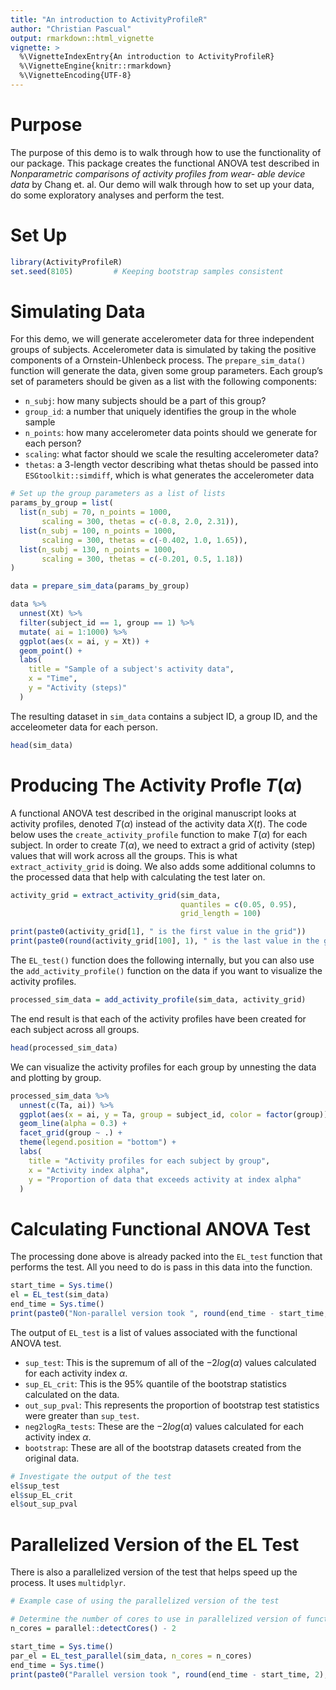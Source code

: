 ```yaml
---
title: "An introduction to ActivityProfileR"
author: "Christian Pascual"
output: rmarkdown::html_vignette
vignette: >
  %\VignetteIndexEntry{An introduction to ActivityProfileR}
  %\VignetteEngine{knitr::rmarkdown}
  %\VignetteEncoding{UTF-8}
---
```


# Purpose

The purpose of this demo is to walk through how to use the functionality of our package. This package creates the functional ANOVA test described in *Nonparametric comparisons of activity profiles from wear- able device data* by Chang et. al. Our demo will walk through how to set up your data, do some exploratory analyses and perform the test.

# Set Up

```r
library(ActivityProfileR)
set.seed(8105)         # Keeping bootstrap samples consistent
```

# Simulating Data

For this demo, we will generate accelerometer data for three independent groups of subjects. Accelerometer data is simulated by taking the positive components of a Ornstein-Uhlenbeck process. The `prepare_sim_data()` function will generate the data, given some group parameters. Each group's set of parameters should be given as a list with the following components:

- `n_subj`: how many subjects should be a part of this group?
- `group_id`: a number that uniquely identifies the group in the whole sample
- `n_points`: how many accelerometer data points should we generate for each person?
- `scaling`: what factor should we scale the resulting accelerometer data?
- `thetas`: a 3-length vector describing what thetas should be passed into `ESGtoolkit::simdiff`, which is what generates the accelerometer data

```r
# Set up the group parameters as a list of lists
params_by_group = list(
  list(n_subj = 70, n_points = 1000, 
       scaling = 300, thetas = c(-0.8, 2.0, 2.31)),
  list(n_subj = 100, n_points = 1000, 
       scaling = 300, thetas = c(-0.402, 1.0, 1.65)),
  list(n_subj = 130, n_points = 1000, 
       scaling = 300, thetas = c(-0.201, 0.5, 1.18))
)

data = prepare_sim_data(params_by_group)
```

```r
data %>% 
  unnest(Xt) %>% 
  filter(subject_id == 1, group == 1) %>% 
  mutate( ai = 1:1000) %>% 
  ggplot(aes(x = ai, y = Xt)) +
  geom_point() +
  labs(
    title = "Sample of a subject's activity data",
    x = "Time",
    y = "Activity (steps)"
  )
```

The resulting dataset in `sim_data` contains a subject ID, a group ID, and the acceleometer data for each person.

```r
head(sim_data)
```

# Producing The Activity Profle $T(\alpha)$

A functional ANOVA test described in the original manuscript looks at activity profiles, denoted $T(\alpha)$ instead of the activity data $X(t)$. The code below uses the `create_activity_profile` function to make $T(\alpha)$ for each subject. In order to create $T(\alpha)$, we need to extract a grid of activity (step) values that will work across all the groups. This is what `extract_activity_grid` is doing. We also adds some additional columns to the processed data that help with calculating the test later on. 

```r
activity_grid = extract_activity_grid(sim_data, 
                                      quantiles = c(0.05, 0.95),
                                      grid_length = 100)
```

```r
print(paste0(activity_grid[1], " is the first value in the grid"))
print(paste0(round(activity_grid[100], 1), " is the last value in the grid"))
```

The `EL_test()` function does the following internally, but you can also use the `add_activity_profile()` function on the data if you want to visualize the activity profiles.

```r
processed_sim_data = add_activity_profile(sim_data, activity_grid)
```

The end result is that each of the activity profiles have been created for each subject across all groups.

```r
head(processed_sim_data)
```

We can visualize the activity profiles for each group by unnesting the data and plotting by group.

```r
processed_sim_data %>% 
  unnest(c(Ta, ai)) %>% 
  ggplot(aes(x = ai, y = Ta, group = subject_id, color = factor(group))) + 
  geom_line(alpha = 0.3) + 
  facet_grid(group ~ .) +
  theme(legend.position = "bottom") +
  labs(
    title = "Activity profiles for each subject by group",
    x = "Activity index alpha",
    y = "Proportion of data that exceeds activity at index alpha"
  )
```

# Calculating Functional ANOVA Test

The processing done above is already packed into the `EL_test` function that performs the test. All you need to do is pass in this data into the function.

```r
start_time = Sys.time()
el = EL_test(sim_data)
end_time = Sys.time()
print(paste0("Non-parallel version took ", round(end_time - start_time, 2), " minutes to run."))
```

The output of `EL_test` is a list of values associated with the functional ANOVA test. 

- `sup_test`: This is the supremum of all of the $-2log(\alpha)$ values calculated for each activity index $\alpha$.
- `sup_EL_crit`: This is the 95% quantile of the bootstrap statistics calculated on the data.
- `out_sup_pval`: This represents the proportion of bootstrap test statistics were greater than `sup_test`.
- `neg2logRa_tests`: These are the $-2log(\alpha)$ values calculated for each activity index $\alpha$.
- `bootstrap`: These are all of the bootstrap datasets created from the original data.

```r
# Investigate the output of the test
el$sup_test
el$sup_EL_crit
el$out_sup_pval
```

# Parallelized Version of the EL Test

There is also a parallelized version of the test that helps speed up the process. It uses `multidplyr`.

```r
# Example case of using the parallelized version of the test

# Determine the number of cores to use in parallelized version of functions
n_cores = parallel::detectCores() - 2

start_time = Sys.time()
par_el = EL_test_parallel(sim_data, n_cores = n_cores)
end_time = Sys.time()
print(paste0("Parallel version took ", round(end_time - start_time, 2), " minutes to run."))
```

